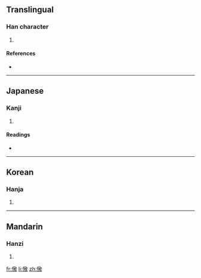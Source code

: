 ==Translingual==

===Han character===
{{Han char|rn=61|rad=心|as=11|sn=14|four=|canj=心土尸大 (PGSK), 心手尸大 (PQSK)}}

# {{defn|Han|sort=心11}}

====References====
* {{Han ref|kx=0399.080|dkj=11106|dj=0738.250|hdz=42335.090|uh=6160|ud=24928}}

----

==Japanese==

===Kanji===
{{ja-kanji|grade=|rs=心11}}

# {{defn|Japanese|sort=心11}}

====Readings====
* {{ja-readings|on=[[ごう]] (gō)|kun=[[おごる]] (ogoru), [[うれえる]] (ureeru)}}

----

==Korean==

===Hanja===
{{ko-hanja|hangeul=오|eumhun=|rv=o|mr=o|y=o}}

# {{defn|Korean|sort=心11}}

----

==Mandarin==

===Hanzi===
{{cmn-hanzi|pin=[[ào]] ([[ao4]])|wg=ao<sup>4</sup>}}

# {{defn|Mandarin|sort=心11}}

[[fr:慠]]
[[li:慠]]
[[zh:慠]]
